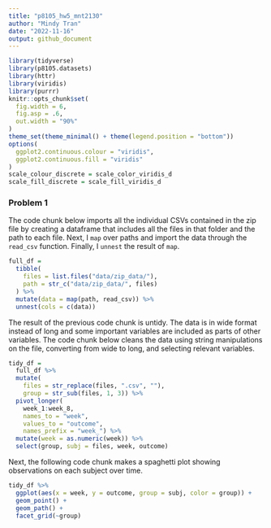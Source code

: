 ```yaml
---
title: "p8105_hw5_mnt2130"
author: "Mindy Tran"
date: "2022-11-16"
output: github_document
---
```

```r
library(tidyverse)
library(p8105.datasets)
library(httr)
library(viridis)
library(purrr)
knitr::opts_chunk$set(
  fig.width = 6,
  fig.asp = .6,
  out.width = "90%"
)
theme_set(theme_minimal() + theme(legend.position = "bottom"))
options(
  ggplot2.continuous.colour = "viridis",
  ggplot2.continuous.fill = "viridis"
)
scale_colour_discrete = scale_color_viridis_d
scale_fill_discrete = scale_fill_viridis_d
```
### Problem 1

The code chunk below imports all the individual CSVs contained in the zip file by creating a dataframe that includes all the files in that folder and the path to each file. Next, I `map` over paths and import the data through the  `read_csv` function. Finally, I `unnest` the result of `map`. 

```r
full_df = 
  tibble(
    files = list.files("data/zip_data/"),
    path = str_c("data/zip_data/", files)
  ) %>% 
  mutate(data = map(path, read_csv)) %>% 
  unnest(cols = c(data))
```

The result of the previous code chunk is untidy. The data is in wide format instead of long and some important variables are included as parts of other variables. The code chunk below cleans the data using string manipulations on the file, converting from wide to long, and selecting relevant variables. 

```r
tidy_df = 
  full_df %>% 
  mutate(
    files = str_replace(files, ".csv", ""),
    group = str_sub(files, 1, 3)) %>% 
  pivot_longer(
    week_1:week_8,
    names_to = "week",
    values_to = "outcome",
    names_prefix = "week_") %>% 
  mutate(week = as.numeric(week)) %>% 
  select(group, subj = files, week, outcome)
```

Next, the following code chunk makes a spaghetti plot showing observations on each subject over time. 

```r
tidy_df %>% 
  ggplot(aes(x = week, y = outcome, group = subj, color = group)) + 
  geom_point() + 
  geom_path() + 
  facet_grid(~group)
```


